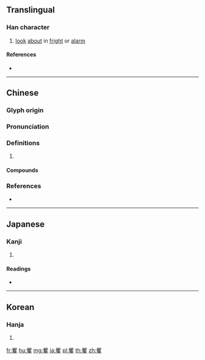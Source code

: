 {{character info/new}}
==Translingual==

===Han character===
{{Han char|rn=109|rad=目|as=15|sn=20|four=66407|canj=BUOGE|ids=⿱瞿又}}

# [[look]] [[about]] in [[fright]] or [[alarm]]

====References====
* {{Han ref|kx=0820.170|dkj=23792|dj=1232.090|hdz=42520.130|uh=77CD|ud=30669|bh=F477|bd=62583}}

----

==Chinese==
{{zh-forms}}

===Glyph origin===
{{Han etym}}

===Pronunciation===
{{zh-pron
|m=jué
|c=fok3,gwok3
|mc=y
|oc=y
|cat=
}}

===Definitions===
{{zh-hanzi}}

# {{rfdef|zh}}

====Compounds====
{{zh-der|矍然|矍矍|矍鑠}}

===References===
* {{R:yue:Hanzi}}

----

==Japanese==

===Kanji===
{{ja-kanji|grade=|rs=目15}}

# {{defn|lang=ja|sort=目15}}

====Readings====
* {{ja-readings|on=[[かく]] (kaku)|kun=[[おどろき]] (odoroki)|nanori=}}

----

==Korean==

===Hanja===
{{ko-hanja|hangeul=확|eumhun=|rv=hwak|mr=hwak|y=hwak}}

# {{defn|lang=ko|sort=目15}}

[[fr:矍]]
[[hu:矍]]
[[mg:矍]]
[[ja:矍]]
[[pl:矍]]
[[th:矍]]
[[zh:矍]]